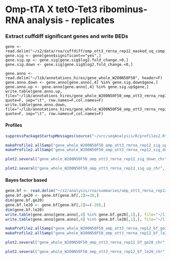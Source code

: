 Omp-tTA X tetO-Tet3 ribominus-RNA analysis - replicates
========================================================

### Extract cuffdiff significant genes and write BEDs

```
gene <- read.delim("~/s2/data/rna/cuffdiff/omp_ott3_rmrna_rep12_masked_uq_comp_js/gene_exp.diff")
gene.sig <- gene[gene$significant=="yes",]
gene.sig.up <- gene.sig[gene.sig$log2.fold_change.>0,]
gene.sig.down <- gene.sig[gene.sig$log2.fold_change.<0,]

gene.anno <- read.delim("~/lib/annotations_hires/gene_whole_W200N50F50", header=F)
gene.anno.down <- gene.anno[gene.anno[,4] %in% gene.sig.down$gene,]
gene.anno.up <- gene.anno[gene.anno[,4] %in% gene.sig.up$gene,]
write.table(gene.anno.up, file="~/lib/annotations_hires/gene_whole_W200N50F50_omp_ott3_rmrna_rep12_sig_up", quote=F, sep="\t", row.names=F,col.names=F)
write.table(gene.anno.down, file="~/lib/annotations_hires/gene_whole_W200N50F50_omp_ott3_rmrna_rep12_sig_down", quote=F, sep="\t", row.names=F,col.names=F)
```

#### Profiles
```r
suppressPackageStartupMessages(source("~/src/seqAnalysis/R/profiles2.R"))
```

```r
makeProfile2.allSamp("gene_whole_W200N50F50_omp_ott3_rmrna_rep12_sig_up_chr", data_type="rpkm_rep/mean", rm.outliers=0.01, rep=T)
makeProfile2.allSamp("gene_whole_W200N50F50_omp_ott3_rmrna_rep12_sig_down_chr", data_type="rpkm_rep/mean", rm.outliers=0.01, rep=T)
```

```r
plot2.several("gene_whole_W200N50F50_omp_ott3_rmrna_rep12_sig_down_chr", "tt3_rep", data_type="rpkm_rep/mean", group2="trim0.01", cols=col2)
```

```r
plot2.several("gene_whole_W200N50F50_omp_ott3_rmrna_rep12_sig_up_chr", "tt3_rep", data_type="rpkm_rep/mean", group2="trim0.01", cols=col2)

```

#### Bayes factor based
```r
gene.bf <- read.delim("~/s2/analysis/rna/summaries/omp_ott3_rmrna_rep12_masked_comp_js_1log2_bf.txt", header=F)
gene.bf.ge20 <- gene.bf[gene.bf[,2]>=20,]
dim(gene.bf.ge20)
gene.bf.le20 <- gene.bf[gene.bf[,2]<=(-20),]
dim(gene.bf.le20)
write.table(gene.anno[gene.anno[,4] %in% gene.bf.ge20[,1],], file="~/lib/annotations_hires/gene_whole_W200N50F50_omp_ott3_rmrna_rep12_bf_ge20", quote=F, sep="\t", row.names=F,col.names=F)
write.table(gene.anno[gene.anno[,4] %in% gene.bf.le20[,1],], file="~/lib/annotations_hires/gene_whole_W200N50F50_omp_ott3_rmrna_rep12_bf_le20", quote=F, sep="\t", row.names=F,col.names=F)

```

```r
makeProfile2.allSamp("gene_whole_W200N50F50_omp_ott3_rmrna_rep12_bf_ge20_chr", data_type="rpkm/mean", rm.outliers=0.01, rep=T)
makeProfile2.allSamp("gene_whole_W200N50F50_omp_ott3_rmrna_rep12_bf_le20_chr", data_type="rpkm/mean", rm.outliers=0.01, rep=T)
```

```r
plot2.several("gene_whole_W200N50F50_omp_ott3_rmrna_rep12_bf_ge20_chr", "tt3_rep", data_type="rpkm/mean", group2="trim0.01", cols=col2, y.vals=c(0, 1.4), wsize=200, lab=c("TSS", "TES"))
```

```r
plot2.several("gene_whole_W200N50F50_omp_ott3_rmrna_rep12_bf_le20_chr", "tt3_rep", data_type="rpkm/mean", group2="trim0.01", cols=col2, y.vals=c(0, 1.4), wsize=200, lab=c("TSS", "TES"))

```

